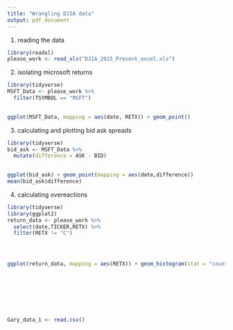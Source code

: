 ```yaml
---
title: "Wrangling DJIA data"
output: pdf_document
---
```

1) reading the data
```r
library(readxl)
please_work <- read_xls("DJIA_2015_Present_excel.xls")
```


2) isolating microsoft returns
```r
library(tidyverse)
MSFT_Data <- please_work %>%
  filter(TSYMBOL == "MSFT") 
  

ggplot(MSFT_Data, mapping = aes(date, RETX)) + geom_point()
```

3) calculating and plotting bid ask spreads

```r
library(tidyverse)
bid_ask <- MSFT_Data %>% 
  mutate(difference = ASK - BID)
  

ggplot(bid_ask) + geom_point(mapping = aes(date,difference))
mean(bid_ask$difference)
```

4) calculating overeactions
```r
library(tidyverse)
library(ggplot2)
return_data <- please_work %>% 
  select(date,TICKER,RETX) %>% 
  filter(RETX != "C")




ggplot(return_data, mapping = aes(RETX)) + geom_histogram(stat = "count")



  


  
```

```r
Gary_data_1 <- read.csv()
```

